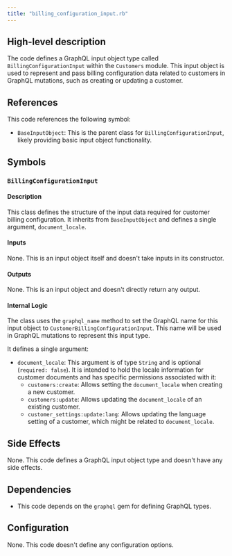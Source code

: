 ```yaml
---
title: "billing_configuration_input.rb"
---
```


## High-level description
The code defines a GraphQL input object type called `BillingConfigurationInput` within the `Customers` module. This input object is used to represent and pass billing configuration data related to customers in GraphQL mutations, such as creating or updating a customer. 

## References
This code references the following symbol:

- `BaseInputObject`: This is the parent class for `BillingConfigurationInput`, likely providing basic input object functionality.

## Symbols

### `BillingConfigurationInput`
#### Description
This class defines the structure of the input data required for customer billing configuration. It inherits from `BaseInputObject` and defines a single argument, `document_locale`.

#### Inputs
None. This is an input object itself and doesn't take inputs in its constructor.

#### Outputs
None. This is an input object and doesn't directly return any output.

#### Internal Logic
The class uses the `graphql_name` method to set the GraphQL name for this input object to `CustomerBillingConfigurationInput`. This name will be used in GraphQL mutations to represent this input type.

It defines a single argument:

- `document_locale`: This argument is of type `String` and is optional (`required: false`). It is intended to hold the locale information for customer documents and has specific permissions associated with it:
    - `customers:create`: Allows setting the `document_locale` when creating a new customer.
    - `customers:update`: Allows updating the `document_locale` of an existing customer.
    - `customer_settings:update:lang`: Allows updating the language setting of a customer, which might be related to `document_locale`.

## Side Effects
None. This code defines a GraphQL input object type and doesn't have any side effects.

## Dependencies
- This code depends on the `graphql` gem for defining GraphQL types.

## Configuration
None. This code doesn't define any configuration options.

